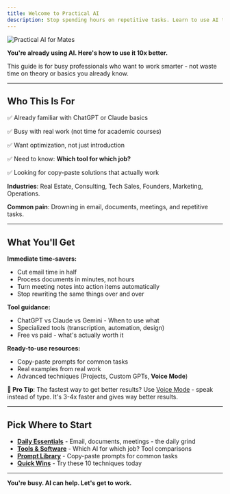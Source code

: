 ```yaml
---
title: Welcome to Practical AI
description: Stop spending hours on repetitive tasks. Learn to use AI tools that actually save time.
---
```


![Practical AI for Mates](https://res.cloudinary.com/dqv6k4ijy/image/upload/v1760967002/ChatGPT_Image_Oct_20_2025_02_28_18_PM_nia2pu.png)

**You're already using AI. Here's how to use it 10x better.**

This guide is for busy professionals who want to work smarter - not waste time on theory or basics you already know.

---

## Who This Is For

✅ Already familiar with ChatGPT or Claude basics

✅ Busy with real work (not time for academic courses)

✅ Want optimization, not just introduction

✅ Need to know: **Which tool for which job?**

✅ Looking for copy-paste solutions that actually work

**Industries**: Real Estate, Consulting, Tech Sales, Founders, Marketing, Operations.

**Common pain**: Drowning in email, documents, meetings, and repetitive tasks.

---

## What You'll Get

**Immediate time-savers:**
- Cut email time in half
- Process documents in minutes, not hours
- Turn meeting notes into action items automatically
- Stop rewriting the same things over and over

**Tool guidance:**
- ChatGPT vs Claude vs Gemini - When to use what
- Specialized tools (transcription, automation, design)
- Free vs paid - what's actually worth it

**Ready-to-use resources:**
- Copy-paste prompts for common tasks
- Real examples from real work
- Advanced techniques (Projects, Custom GPTs, **Voice Mode**)

**🎤 Pro Tip**: The fastest way to get better results? Use [Voice Mode](./guides/voice-mode-tricks) - speak instead of type. It's 3-4x faster and gives way better results.

---

## Pick Where to Start

- **[Daily Essentials](/daily-essentials/email-management)** - Email, documents, meetings - the daily grind
- **[Tools & Software](/tools/chatgpt-vs-claude-vs-gemini)** - Which AI for which job? Tool comparisons
- **[Prompt Library](/prompts/overview)** - Copy-paste prompts for common tasks
- **[Quick Wins](/resources/quick-wins)** - Try these 10 techniques today

---

**You're busy. AI can help. Let's get to work.**